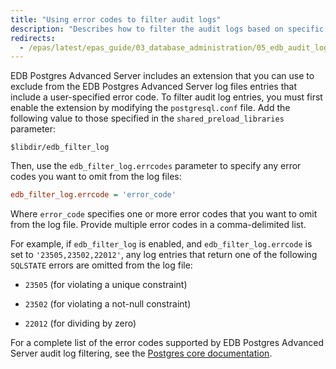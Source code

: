 ```yaml
---
title: "Using error codes to filter audit logs"
description: "Describes how to filter the audit logs based on specific error codes"
redirects:
  - /epas/latest/epas_guide/03_database_administration/05_edb_audit_logging/05_using_error_codes_to_filter_audit_logs/ #generated for docs/epas/reorg-role-use-case-mode
---
```


<div id="using_error_codes_to_filter_audit_logs" class="registered_link"></div>

EDB Postgres Advanced Server includes an extension that you can use to exclude from the EDB Postgres Advanced Server log files entries that include a user-specified error code. To filter audit log entries, you must first enable the extension by modifying the `postgresql.conf` file. Add the following value to those specified in the `shared_preload_libraries` parameter:

```text
$libdir/edb_filter_log
```

Then, use the `edb_filter_log.errcodes` parameter to specify any error codes you want to omit from the log files:

```ini
edb_filter_log.errcode = 'error_code'
```

Where `error_code` specifies one or more error codes that you want to omit from the log file. Provide multiple error codes in a comma-delimited list.

For example, if `edb_filter_log` is enabled, and `edb_filter_log.errcode` is set to `'23505,23502,22012'`, any log entries that return one of the following `SQLSTATE` errors are omitted from the log file:

- `23505` (for violating a unique constraint)

- `23502` (for violating a not-null constraint)

- `22012` (for dividing by zero)

For a complete list of the error codes supported by EDB Postgres Advanced Server audit log filtering, see the [Postgres core documentation](https://www.postgresql.org/docs/current/static/errcodes-appendix.html).
